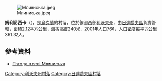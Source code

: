 [[Image:Млиниська.jpeg|right]]

{{coord|49|18|48|N|24|13|53|E|scale:100000|display=title}}

'''姆利尼西卡'''（{{lang-uk|Млиниська}}），是[[烏克蘭|烏克蘭]]的村落，位於該國西部[[利沃夫州|利沃夫州]]，由[[日達喬夫區|日達喬夫區]]負責管轄，面積2.12平方公里，海拔高度240米，2001年人口766，人口密度每平方公里361.32人。

==參考資料==
* [http://weather.in.ua/ua/l'vovskaja/16095 Погода в селі Млиниська]{{Wayback|url=http://weather.in.ua/ua/l'vovskaja/16095 |date=20111221131438 }}

{{DEFAULTSORT:Млиниська}}
[[Category:利沃夫州村落|Category:利沃夫州村落]]
[[Category:日達喬夫區村落|Category:日達喬夫區村落]]


{{Lviv-geo-stub}}